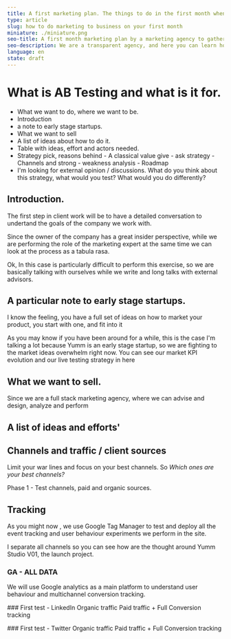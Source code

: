 ```yaml
---
title: A first marketing plan. The things to do in the first month when you go serious in steping up your online strategy.
type: article
slug: how to do marketing to business on your first month
miniature: ./miniature.png
seo-title: A first month marketing plan by a marketing agency to gather it's first growthh experiment
seo-description: We are a transparent agency, and here you can learn how we get clients and show how convenient we are for them.
language: en
state: draft
---
```



# What is AB Testing and what is it for.

-   What we want to do, where we want to be.
-   Introduction
-   a note to early stage startups.
-   What we want to sell
-   A list of ideas about how to do it.
-   Table with ideas, effort and actors needed.
-   Strategy pick, reasons behind - A classical value give - ask strategy - Channels and strong - weakness analysis - Roadmap
-   I'm looking for external opinion / discussions. What do you think about this strategy, what would you test? What would you do differently?

## Introduction.

The first step in client work will be to have a detailed conversation to undertand the goals of the company we work with.

Since the owner of the company has a great insider perspective, while we are performing the role of the marketing expert at the same time we can look at the process as a tabula rasa.

Ok, In this case is particularly difficult to perform this exercise, so we are basically talking with ourselves while we write and long talks with external advisors.

## A particular note to early stage startups.

I know the feeling, you have a full set of ideas on how to market your product, you start with one, and fit into it

As you may know if you have been around for a while, this is the case I'm talking a lot because Yumm is an early stage startup, so we are fighting to the market ideas overwhelm right now. You can see <Link to="/stories">our market KPI evolution and our live testing strategy in here</Link>

## What we want to sell.

Since we are a full stack marketing agency, where we can advise and design, analyze and perform

## A list of ideas and efforts'

## Channels and traffic / client sources

Limit your war lines and focus on your best channels. So _Which ones are your best channels?_

Phase 1 - Test channels, paid and organic sources.

## Tracking

As you might now , we use Google Tag Manager to test and deploy all the event tracking and user behaviour experiments we perform in the site.

I separate all channels so you can see how are the thought around Yumm Studio V01, the launch project.

### GA - ALL DATA

We will use Google analytics as a main platform to understand user behaviour and multichannel conversion tracking.

### First test - LinkedIn
Organic traffic
Paid traffic + Full Conversion tracking

### First test - Twitter
Organic traffic
Paid traffic + Full Conversion tracking
